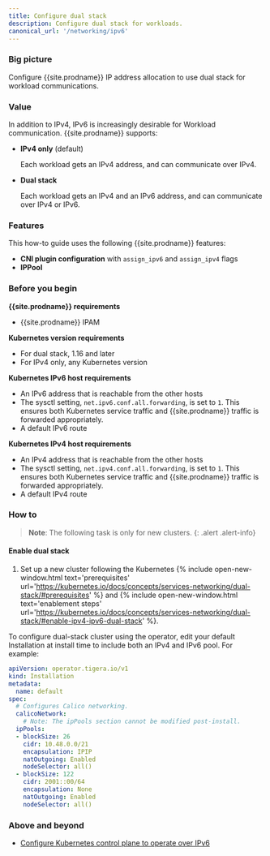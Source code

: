 ```yaml
---
title: Configure dual stack 
description: Configure dual stack for workloads.
canonical_url: '/networking/ipv6'
---
```


### Big picture

Configure {{site.prodname}} IP address allocation to use dual stack for workload communications.

### Value

In addition to IPv4, IPv6 is increasingly desirable for Workload communication. {{site.prodname}} supports:

- **IPv4 only** (default)

  Each workload gets an IPv4 address, and can communicate over IPv4.

- **Dual stack**

  Each workload gets an IPv4 and an IPv6 address, and can communicate over IPv4 or IPv6.

### Features

This how-to guide uses the following {{site.prodname}} features:

- **CNI plugin configuration** with `assign_ipv6` and `assign_ipv4` flags
- **IPPool**

### Before you begin

**{{site.prodname}} requirements**

- {{site.prodname}} IPAM

**Kubernetes version requirements**
  - For dual stack, 1.16 and later
  - For IPv4 only, any Kubernetes version

**Kubernetes IPv6 host requirements**
  - An IPv6 address that is reachable from the other hosts
  - The sysctl setting, `net.ipv6.conf.all.forwarding`, is set to `1`.
    This ensures both Kubernetes service traffic and {{site.prodname}} traffic is forwarded appropriately.
  - A default IPv6 route

**Kubernetes IPv4 host requirements**
  - An IPv4 address that is reachable from the other hosts
  - The sysctl setting, `net.ipv4.conf.all.forwarding`, is set to `1`.
    This ensures both Kubernetes service traffic and {{site.prodname}} traffic is forwarded appropriately.
  - A default IPv4 route

### How to

>**Note**: The following task is only for new clusters.
{: .alert .alert-info}

#### Enable dual stack

1. Set up a new cluster following the Kubernetes {% include open-new-window.html text='prerequisites' url='https://kubernetes.io/docs/concepts/services-networking/dual-stack/#prerequisites' %} and {% include open-new-window.html text='enablement steps' url='https://kubernetes.io/docs/concepts/services-networking/dual-stack/#enable-ipv4-ipv6-dual-stack' %}.

To configure dual-stack cluster using the operator, edit your default Installation at install time to include both an IPv4 and IPv6 pool. For example:

```yaml
apiVersion: operator.tigera.io/v1
kind: Installation
metadata:
  name: default
spec:
  # Configures Calico networking.
  calicoNetwork:
    # Note: The ipPools section cannot be modified post-install.
  ipPools:
  - blockSize: 26
    cidr: 10.48.0.0/21
    encapsulation: IPIP
    natOutgoing: Enabled
    nodeSelector: all()
  - blockSize: 122
    cidr: 2001::00/64
    encapsulation: None
    natOutgoing: Enabled
    nodeSelector: all()
```

### Above and beyond

- [Configure Kubernetes control plane to operate over IPv6]({{site.baseurl}}/networking/ipv6-control-plane)
